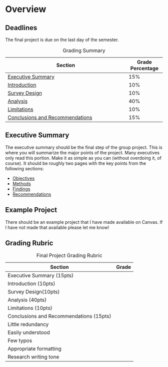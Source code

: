 # Overview

## Deadlines

The final project is due on the last day of the semester.

| Section                                              | Grade Percentage |
| ---------------------------------------------------- | ---------------- |
| [Executive Summary](#executive-summary)              | 15%              |
| [Introduction](./assignment1.qmd)                    | 10%              |
| [Survey Design](./assignment2.qmd)                   | 10%              |
| [Analysis](./assignment2.qmd)                        | 40%              |
| [Limitations](./assignment2.qmd)                     | 10%              |
| [Conclusions and Recommendations](./assignment2.qmd) | 15%              |

: Grading Summary


## Executive Summary

The executive summary should be the final step of the group project. This is where you will summarize the major points of the project. Many executives only read this portion. Make it as simple as you can (without overdoing it, of course). It should be roughly two pages with the key points from the following sections:

- [Objectives](./03-assignment1.Rmd)
- [Methods](./04-assignment2.Rmd)
- [Findings](./04-assignment2.Rmd)
- [Recommendations](./04-assignment2.Rmd)

## Example Project

There should be an example project that I have made available on Canvas. If I have not made that available please let me know!

## Grading Rubric

| Section                                 | Grade |
| --------------------------------------- | ----- |
| Executive Summary (15pts)               |       |
| Introduction (10pts)                    |       |
| Survey Design(10pts)                    |       |
| Analysis (40pts)                        |       |
| Limitations (10pts)                     |       |
| Conclusions and Recommendations (15pts) |       |
| Little redundancy                       |       |
| Easily understood                       |       |
| Few typos                               |       |
| Appropriate formatting                  |       |
| Research writing tone                   |       |
: Final Project Grading Rubric
